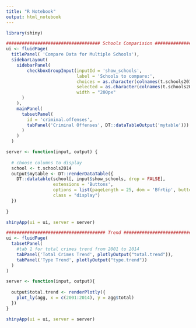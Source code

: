 ```yaml
---
title: "R Notebook"
output: html_notebook
---
```

```r
library(shiny)

#################################### Schools Comparision ##############################################
ui <- fluidPage(
  titlePanel( 'Compare Data for Multiple Schools'),
  sidebarLayout(
    sidebarPanel(
        checkboxGroupInput(inputId = 'show_schools', 
                           label = 'Schools to compare:',
                           choices = as.character(colnames(t.schools2014)), 
                           selected = as.character(colnames(t.schools2014)[c(1,2)]), 
                           width = "200px"
      )
    ),
    mainPanel(
      tabsetPanel(
        id = 'criminal.offenses',
        tabPanel('Criminal Offenses', DT::dataTableOutput('mytable')))
      )
    )
  )

server <- function(input, output) {
 
  # choose columns to display
  school <- t.schools2014
  output$mytable <- DT::renderDataTable({
    DT::datatable(school[, input$show_schools, drop = FALSE], 
                  extensions = 'Buttons', 
                  options = list(pageLength = 25, dom = 'Bfrtip', buttons = I('colvis')),
                  class = "display")
  })
  
}

shinyApp(ui = ui, server = server)
```

```r
###################################### Trend ######################################################
ui <- fluidPage(
  tabsetPanel(
    #tab 1 for total crimes trend from 2001 to 2014
    tabPanel('Total Crimes Trend', plotlyOutput("total.trend")),
    tabPanel('Type Trend', plotlyOutput("type.trend"))
  )
)

server <- function(input, output){
  
  output$total.trend <- renderPlotly({
    plot_ly(agg, x = c(2001:2014), y = agg$total)
  })
}

shinyApp(ui = ui, server = server)
```
